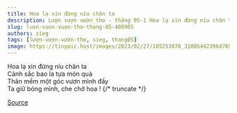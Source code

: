 ```yaml
---
title: Hoa lạ xin đừng níu chân ta
description: Lượn vượn vườn thơ - tháng 05-1 Hoa lạ xin đừng níu chân ta Cảnh sắc bao la tựa món quà
slug: luon-vuon-vuon-tho-thang-05-400905
authors: sieg
tags: [lượn-vượn-vườn-thơ, sieg, thang05]
image: https://tinypic.host/images/2023/02/27/185253078_310054423964765_6836814704993958967_n.th.jpg
---
```


Hoa lạ xin đừng níu chân ta\
Cảnh sắc bao la tựa món quà\
Thân mềm một góc vươn mình đấy\
Ta giữ bóng mình, che chở hoa !
{/* truncate */}


[Source](https://www.facebook.com/ape.poem/posts/pfbid0htpXDSPgarwLm46GjyDneFeKsgHdD7qHLLPKyUA9uDd1FMf2NreoLqwNRwpaAKDbl)
